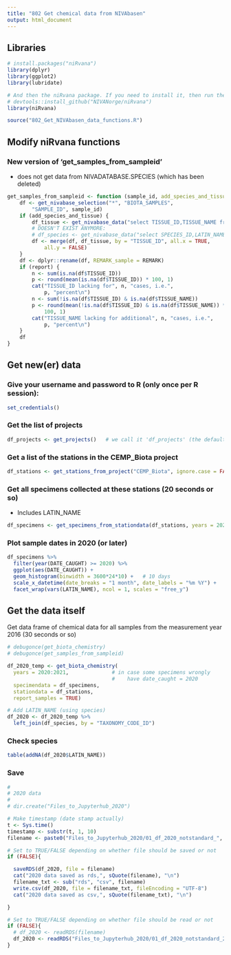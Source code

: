 ```yaml
---
title: "802 Get chemical data from NIVAbasen"
output: html_document
---
```


## Libraries
```r
# install.packages("niRvana")
library(dplyr)
library(ggplot2)
library(lubridate)

# And then the niRvana package. If you need to install it, then run thee next line also:
# devtools::install_github("NIVANorge/niRvana")
library(niRvana)

source("802_Get_NIVAbasen_data_functions.R")

```


## Modify niRvana functions  

### New version of 'get_samples_from_sampleid'  
- does not get data from NIVADATABASE.SPECIES (which has been deleted)  
```r

get_samples_from_sampleid <- function (sample_id, add_species_and_tissue = TRUE, report = FALSE) {
    df <- get_nivabase_selection("*", "BIOTA_SAMPLES", 
        "SAMPLE_ID", sample_id)
    if (add_species_and_tissue) {
        df_tissue <- get_nivabase_data("select TISSUE_ID,TISSUE_NAME from NIVADATABASE.BIOTA_TISSUE_TYPES")
        # DOESN'T EXIST ANYMORE:
        # df_species <- get_nivabase_data("select SPECIES_ID,LATIN_NAME from NIVADATABASE.SPECIES")
        df <- merge(df, df_tissue, by = "TISSUE_ID", all.x = TRUE, 
            all.y = FALSE)
    }
    df <- dplyr::rename(df, REMARK_sample = REMARK)
    if (report) {
        n <- sum(is.na(df$TISSUE_ID))
        p <- round(mean(is.na(df$TISSUE_ID)) * 100, 1)
        cat("TISSUE_ID lacking for", n, "cases, i.e.", 
            p, "percent\n")
        n <- sum(!is.na(df$TISSUE_ID) & is.na(df$TISSUE_NAME))
        p <- round(mean(!is.na(df$TISSUE_ID) & is.na(df$TISSUE_NAME)) * 
            100, 1)
        cat("TISSUE_NAME lacking for additional", n, "cases, i.e.", 
            p, "percent\n")
    }
    df
}

```

## Get new(er) data

### Give your username and password to R (only once per R session):
```r
set_credentials()
```

### Get the list of projects

```r

df_projects <- get_projects()   # we call it 'df_projects' (the default name used by 'get_stations_from_project')

```

### Get a list of the stations in the CEMP_Biota project

```r

df_stations <- get_stations_from_project("CEMP_Biota", ignore.case = FALSE)

```

### Get all specimens collected at these stations (20 seconds or so)
- Includes LATIN_NAME  
```r

df_specimens <- get_specimens_from_stationdata(df_stations, years = 2020:2021)

```

### Plot sample dates in 2020 (or later)    
```r

df_specimens %>%
  filter(year(DATE_CAUGHT) >= 2020) %>%
  ggplot(aes(DATE_CAUGHT)) +
  geom_histogram(binwidth = 3600*24*10) +   # 10 days
  scale_x_datetime(date_breaks = "1 month", date_labels = "%m %Y") +
  facet_wrap(vars(LATIN_NAME), ncol = 1, scales = "free_y")

```



## Get the data itself  
Get data frame of chemical data for all samples from the measurement year 2016 (30 seconds or so)
```r

# debugonce(get_biota_chemistry)
# debugonce(get_samples_from_sampleid)

df_2020_temp <- get_biota_chemistry(
  years = 2020:2021,              # in case some specimens wrongly  
                                  #    have date_caught = 2020
  specimendata = df_specimens, 
  stationdata = df_stations,
  report_samples = TRUE)

# Add LATIN_NAME (using species)
df_2020 <- df_2020_temp %>%
  left_join(df_species, by = "TAXONOMY_CODE_ID")

```

### Check species  
```r

table(addNA(df_2020$LATIN_NAME))

```


### Save 
```r
#
# 2020 data
#
# dir.create("Files_to_Jupyterhub_2020")

# Make timestamp (date stamp actually)
t <- Sys.time()
timestamp <- substr(t, 1, 10)
filename <- paste0("Files_to_Jupyterhub_2020/01_df_2020_notstandard_", timestamp, ".rds")

# Set to TRUE/FALSE depending on whether file should be saved or not  
if (FALSE){

  saveRDS(df_2020, file = filename)
  cat("2020 data saved as rds,", sQuote(filename), "\n")
  filename_txt <- sub("rds", "csv", filename)
  write.csv(df_2020, file = filename_txt, fileEncoding = "UTF-8")
  cat("2020 data saved as csv,", sQuote(filename_txt), "\n")

}

# Set to TRUE/FALSE depending on whether file should be read or not  
if (FALSE){
  # df_2020 <- readRDS(filename)
  df_2020 <- readRDS("Files_to_Jupyterhub_2020/01_df_2020_notstandard_2021-09-30.rds")
}

```


